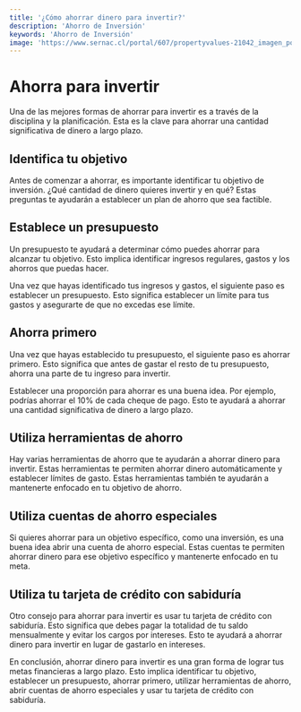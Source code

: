 ```yaml
---
title: '¿Cómo ahorrar dinero para invertir?'
description: 'Ahorro de Inversión'
keywords: 'Ahorro de Inversión'
image: 'https://www.sernac.cl/portal/607/propertyvalues-21042_imagen_portada.jpg'
---
```


 

# Ahorra para invertir

Una de las mejores formas de ahorrar para invertir es a través de la disciplina y la planificación. Esta es la clave para ahorrar una cantidad significativa de dinero a largo plazo.

## Identifica tu objetivo

Antes de comenzar a ahorrar, es importante identificar tu objetivo de inversión. ¿Qué cantidad de dinero quieres invertir y en qué? Estas preguntas te ayudarán a establecer un plan de ahorro que sea factible.

## Establece un presupuesto

Un presupuesto te ayudará a determinar cómo puedes ahorrar para alcanzar tu objetivo. Esto implica identificar ingresos regulares, gastos y los ahorros que puedas hacer.

Una vez que hayas identificado tus ingresos y gastos, el siguiente paso es establecer un presupuesto. Esto significa establecer un límite para tus gastos y asegurarte de que no excedas ese límite.

<ImageAdd source="https://w7.pngwing.com/pngs/1014/48/png-transparent-budget-expense-finance-saving-money-save-cash-saving-service-investment.png"/>

## Ahorra primero

Una vez que hayas establecido tu presupuesto, el siguiente paso es ahorrar primero. Esto significa que antes de gastar el resto de tu presupuesto, ahorra una parte de tu ingreso para invertir.

Establecer una proporción para ahorrar es una buena idea. Por ejemplo, podrías ahorrar el 10% de cada cheque de pago. Esto te ayudará a ahorrar una cantidad significativa de dinero a largo plazo.

<ImageAdd source="https://thumbs.dreamstime.com/b/dinero-r%C3%A1pido-presupuesto-familiar-inicio-de-negocio-trabajar-con-n%C3%BAmeros-c%C3%A1lculo-la-renta-anual-ahorro-primero-primer-sueldo-181094323.jpg"/>

## Utiliza herramientas de ahorro

Hay varias herramientas de ahorro que te ayudarán a ahorrar dinero para invertir. Estas herramientas te permiten ahorrar dinero automáticamente y establecer límites de gasto. Estas herramientas también te ayudarán a mantenerte enfocado en tu objetivo de ahorro.

<ImageAdd source="https://m.media-amazon.com/images/I/41i726i26kL._AC_SY580_.jpg"/>

## Utiliza cuentas de ahorro especiales

Si quieres ahorrar para un objetivo específico, como una inversión, es una buena idea abrir una cuenta de ahorro especial. Estas cuentas te permiten ahorrar dinero para ese objetivo específico y mantenerte enfocado en tu meta.

<ImageAdd source="https://ciesfoodsafety.com/wp-content/uploads/2021/05/Cuneta-de-ahorro-1.jpg"/>

## Utiliza tu tarjeta de crédito con sabiduría

Otro consejo para ahorrar para invertir es usar tu tarjeta de crédito con sabiduría. Esto significa que debes pagar la totalidad de tu saldo mensualmente y evitar los cargos por intereses. Esto te ayudará a ahorrar dinero para invertir en lugar de gastarlo en intereses.

<ImageAdd source="https://m.media-amazon.com/images/I/81d2awB-hPL._AC_UF700,800_QL80_.jpg"/>

En conclusión, ahorrar dinero para invertir es una gran forma de lograr tus metas financieras a largo plazo. Esto implica identificar tu objetivo, establecer un presupuesto, ahorrar primero, utilizar herramientas de ahorro, abrir cuentas de ahorro especiales y usar tu tarjeta de crédito con sabiduría.